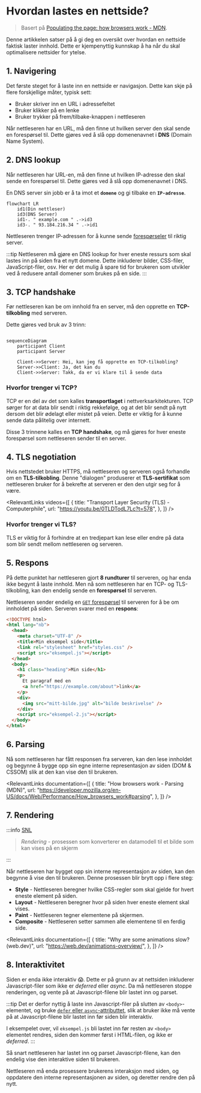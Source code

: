 
# Hvordan lastes en nettside?

> Basert på [Populating the page: how browsers work - MDN](https://developer.mozilla.org/en-US/docs/Web/Performance/How_browsers_work#Populating_the_page:_how_browsers_work).

Denne artikkelen satser på å gi deg en oversikt over hvordan en nettside faktisk laster innhold.
Dette er kjempenyttig kunnskap å ha når du skal optimalisere nettsider for ytelse.

## 1. Navigering

Det første steget for å laste inn en nettside er navigasjon. Dette kan skje på flere forskjellige måter, typisk sett:

- Bruker skriver inn en URL i adressefeltet
- Bruker klikker på en lenke
- Bruker trykker på frem/tilbake-knappen i nettleseren

Når nettleseren har en URL, må den finne ut hvilken server den skal sende en forespørsel til. Dette gjøres ved å slå opp domenenavnet i **DNS** (Domain Name System).

## 2. DNS lookup

Når nettleseren har URL-en, må den finne ut hvilken IP-adresse den skal sende en forespørsel til. Dette gjøres ved å slå opp domenenavnet i DNS.

En DNS server sin jobb er å ta imot et **`domene`** og gi tilbake en **`IP-adresse`**.

```mermaid
flowchart LR
    id1(Din nettleser)
    id3(DNS Server)
    id1-. " example.com " .->id3
    id3-. " 93.184.216.34 " .->id1
```

Nettleseren trenger IP-adressen for å kunne sende [forespørseler](./server-og-klient#forespørsel) til riktig server.

:::tip
Nettleseren må gjøre en DNS lookup for hver eneste ressurs som skal lastes inn på siden fra et nytt domene.
Dette inkluderer bilder, CSS-filer, JavaScript-filer, osv. Her er det mulig å spare tid for brukeren som utvikler ved å redusere antall domener som brukes på en side.
:::

## 3. TCP handshake

Før nettleseren kan be om innhold fra en server, må den opprette en **TCP-tilkobling** med serveren.

Dette gjøres ved bruk av 3 trinn:

```mermaid

sequenceDiagram
    participant Client
    participant Server

    Client->>Server: Hei, kan jeg få opprette en TCP-tilkobling?
    Server->>Client: Ja, det kan du
    Client->>Server: Takk, da er vi klare til å sende data
```

### Hvorfor trenger vi TCP?

TCP er en del av det som kalles **transportlaget** i nettverksarkitekturen.
TCP sørger for at data blir sendt i riktig rekkefølge, og at det blir sendt på nytt dersom
det blir ødelagt eller mistet på veien. Dette er viktig for å kunne sende data pålitelig over internett.

Disse 3 trinnene kalles en **TCP handshake**, og må gjøres for hver eneste forespørsel som nettleseren sender til en server.

## 4. TLS negotiation

Hvis nettstedet bruker HTTPS, må nettleseren og serveren også forhandle om en **TLS-tilkobling**.
Denne "dialogen" produserer et **TLS-sertifikat** som nettleseren bruker for å bekrefte at serveren er den den utgir seg for å være.

<RelevantLinks
  videos={[
    {
      title:
        "Transport Layer Security (TLS) - Computerphile",
      url: "https://youtu.be/0TLDTodL7Lc?t=578",
    },
  ]}
/>

### Hvorfor trenger vi TLS?

TLS er viktig for å forhindre at en tredjepart kan lese eller endre på data som blir sendt mellom nettleseren og serveren.

## 5. Respons

På dette punktet har nettleseren gjort **8 rundturer** til serveren, og har enda ikke begynt å laste innhold.
Men nå som nettleseren har en TCP- og TLS-tilkobling, kan den endelig sende en **forespørsel** til serveren.

Nettleseren sender endelig en [`GET` forespørsel](./server-og-klient#forespørsel) til serveren for å be om innholdet på siden. Serveren svarer med en **respons**:

```html
<!DOCTYPE html>
<html lang="nb">
  <head>
    <meta charset="UTF-8" />
    <title>Min eksempel side</title>
    <link rel="stylesheet" href="styles.css" />
    <script src="eksempel.js"></script>
  </head>
  <body>
    <h1 class="heading">Min side</h1>
    <p>
      Et paragraf med en
      <a href="https://example.com/about">link</a>
    </p>
    <div>
      <img src="mitt-bilde.jpg" alt="bilde beskrivelse" />
    </div>
    <script src="eksempel-2.js"></script>
  </body>
</html>
```

## 6. Parsing

Nå som nettleseren har fått responsen fra serveren, kan den lese innholdet og begynne å bygge
opp sin egne interne representasjon av siden (DOM & CSSOM) slik at den kan vise den til brukeren.

<RelevantLinks
  documentation={[
    {
      title: "How browsers work - Parsing (MDN)",
      url: "https://developer.mozilla.org/en-US/docs/Web/Performance/How_browsers_work#parsing",
    },
  ]}
/>

## 7. Rendering

:::info [SNL](https://snl.no/rendering_-_IT)

> _Rendering_ - prosessen som konverterer en datamodell til et bilde som kan vises på en skjerm

:::

Når nettleseren har bygget opp sin interne representasjon av siden, kan den begynne å vise den til brukeren.
Denne prosessen blir brytt opp i flere steg:

- **Style** - Nettleseren beregner hvilke CSS-regler som skal gjelde for hvert eneste element på siden.
- **Layout** - Nettleseren beregner hvor på siden hver eneste element skal vises.
- **Paint** - Nettleseren tegner elementene på skjermen.
- **Composite** - Nettleseren setter sammen alle elementene til en ferdig side.

<RelevantLinks
  documentation={[
    {
      title: "Why are some animations slow? (web.dev)",
      url: "https://web.dev/animations-overview/",
    },
  ]}
/>

## 8. Interaktivitet

Siden er enda ikke interaktiv 😱. Dette er på grunn av at nettsiden inkluderer Javascript-filer som ikke er _deferred_ eller _async_.
Da må nettleseren stoppe renderingen, og vente på at Javascript-filene blir lastet inn og parset.

:::tip
Det er derfor nyttig å laste inn Javascript-filer på slutten av `<body>`-elementet, og bruke [`defer` eller `async`-attributtet](https://developer.mozilla.org/en-US/docs/Web/HTML/Element/script#attributes),
slik at bruker ikke må vente på at Javascript-filene blir lastet inn før siden blir interaktiv.

I eksempelet over, vil `eksempel.js` bli lastet inn før resten av `<body>` elementet rendres, siden den kommer først i HTML-filen, og ikke er _deferred_.
:::

Så snart nettleseren har lastet inn og parset Javascript-filene, kan den endelig vise den interaktive siden til brukeren.

Nettleseren må enda prosessere brukerens interaksjon med siden, og oppdatere den interne representasjonen av siden, og deretter rendre den på nytt.
